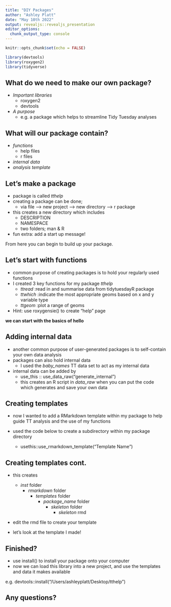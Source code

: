```yaml
---
title: "DIY Packages"
author: "Ashley Platt"
date: "May 10th 2022"
output: revealjs::revealjs_presentation
editor_options: 
  chunk_output_type: console
---
```


```r
knitr::opts_chunk$set(echo = FALSE)
```

```r
library(devtools)
library(roxygen2)
library(tidyverse)
```


## What do we need to make our own package? {data-background=#e5f6df}

- *Important libraries* 
    - roxygen2
    - devtools
- *A purpose*
    - e.g. a package which helps to streamline Tidy Tuesday analyses 

## What will our package contain? {data-background=#e5f6df}
- *functions*
  - help files
  - r files 
- *internal data*
- *analysis template*

## Let's make a package {data-background=#e5f6df}

- package is called *tthelp* 
- creating a package can be done;
  - via file --> new project --> new directory --> r package

- this creates a new directory which includes 
  - DESCRIPTION
  - NAMESPACE
  - two folders; man & R
  
- fun extra: add a start up message!
  
From here you can begin to build up your package. 

## Let's start with functions {data-background=#e5f6df}

- common purpose of creating packages is to hold your regularly used functions 
- I created 3 key functions for my package *tthelp*
  - *ttread*    :read in and summarise data from tidytuesdayR package
  - *ttwhich*   :indicate the most appropriate geoms based on x and y variable type
  - *ttgeom*    :plot a range of geoms
  
- Hint: use roxygensie() to create "help" page

  
**we can start with the basics of hello**

## Adding internal data {data-background=#e5f6df}

- another common purpose of user-generated packages is to self-contain your own data analysis
- packages can also hold internal data 
  - I used the *baby_names* TT data set to act as my internal data 
  
- internal data can be added by 
  - use_this :: use_data_raw("generate_internal")
  - this creates an R script in *data_raw* when you can put the code which     generates and save your own data


## Creating templates {data-background=#e5f6df}

- now I wanted to add a RMarkdown template within my package to help guide TT analysis and the use of my functions 

- used the code below to create a subdirectory within my package directory 
  - usethis::use_rmarkdown_template("Template Name")
  
## Creating templates cont. {data-background=#e5f6df}

- this creates 
  - *inst* folder 
    - *rmarkdown* folder
      - *templates* folder
        - *package_name* folder 
          - *skeleton* folder
            - *skeleton* rmd
- edit the rmd file to create your template 

- let's look at the template I made!

## Finished? {data-background=#e5f6df}

- use install() to install your package onto your computer
- now we can load this library into a new project, and use the templates and data it makes available 

e.g. devtools::install("/Users/ashleyplatt/Desktop/tthelp")


## Any questions? {data-background=#e5f6df}
  

